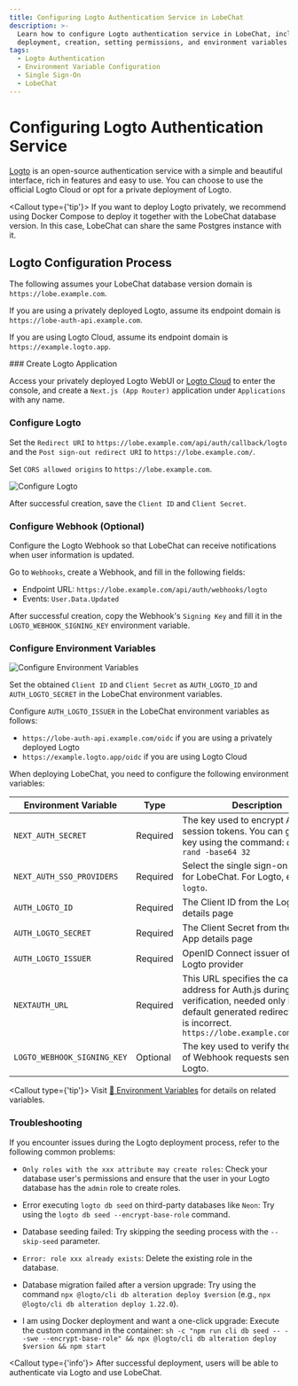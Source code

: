 ```yaml
---
title: Configuring Logto Authentication Service in LobeChat
description: >-
  Learn how to configure Logto authentication service in LobeChat, including
  deployment, creation, setting permissions, and environment variables.
tags:
  - Logto Authentication
  - Environment Variable Configuration
  - Single Sign-On
  - LobeChat
---
```


# Configuring Logto Authentication Service

[Logto](https://github.com/logto-io/logto) is an open-source authentication service with a simple and beautiful interface, rich in features and easy to use. You can choose to use the official Logto Cloud or opt for a private deployment of Logto.

<Callout type={'tip'}>
  If you want to deploy Logto privately, we recommend using Docker Compose to deploy it together
  with the LobeChat database version. In this case, LobeChat can share the same Postgres instance
  with it.
</Callout>

## Logto Configuration Process

The following assumes your LobeChat database version domain is `https://lobe.example.com`.

If you are using a privately deployed Logto, assume its endpoint domain is `https://lobe-auth-api.example.com`.

If you are using Logto Cloud, assume its endpoint domain is `https://example.logto.app`.

<Steps>
  ### Create Logto Application

  Access your privately deployed Logto WebUI or [Logto Cloud](http://cloud.logto.io/) to enter the console, and create a `Next.js (App Router)` application under `Applications` with any name.

  ### Configure Logto

  Set the `Redirect URI` to `https://lobe.example.com/api/auth/callback/logto` and the `Post sign-out redirect URI` to `https://lobe.example.com/`.

  Set `CORS allowed origins` to `https://lobe.example.com`.

  <Image alt="Configure Logto" inStep src="https://github.com/user-attachments/assets/5b816379-c07b-40ea-bde4-df16e2e4e523" />

  After successful creation, save the `Client ID` and `Client Secret`.

  ### Configure Webhook (Optional)

  Configure the Logto Webhook so that LobeChat can receive notifications when user information is updated.

  Go to `Webhooks`, create a Webhook, and fill in the following fields:

  - Endpoint URL: `https://lobe.example.com/api/auth/webhooks/logto`
  - Events: `User.Data.Updated`

  After successful creation, copy the Webhook's `Signing Key` and fill it in the `LOGTO_WEBHOOK_SIGNING_KEY` environment variable.

  ### Configure Environment Variables

  <Image alt="Configure Environment Variables" inStep src="https://github.com/user-attachments/assets/15af6d94-af4f-4aa9-bbab-7a46e9f9e837" />

  Set the obtained `Client ID` and `Client Secret` as `AUTH_LOGTO_ID` and `AUTH_LOGTO_SECRET` in the LobeChat environment variables.

  Configure `AUTH_LOGTO_ISSUER` in the LobeChat environment variables as follows:

  - `https://lobe-auth-api.example.com/oidc` if you are using a privately deployed Logto
  - `https://example.logto.app/oidc` if you are using Logto Cloud

  When deploying LobeChat, you need to configure the following environment variables:

  | Environment Variable      | Type     | Description                                                                                                                                                                            |
  | ------------------------- | -------- | -------------------------------------------------------------------------------------------------------------------------------------------------------------------------------------- |
  | `NEXT_AUTH_SECRET`        | Required | The key used to encrypt Auth.js session tokens. You can generate a key using the command: `openssl rand -base64 32`                                                                    |
  | `NEXT_AUTH_SSO_PROVIDERS` | Required | Select the single sign-on provider for LobeChat. For Logto, enter `logto`.                                                                                                             |
  | `AUTH_LOGTO_ID`           | Required | The Client ID from the Logto App details page                                                                                                                                          |
  | `AUTH_LOGTO_SECRET`       | Required | The Client Secret from the Logto App details page                                                                                                                                      |
  | `AUTH_LOGTO_ISSUER`       | Required | OpenID Connect issuer of the Logto provider                                                                                                                                            |
  | `NEXTAUTH_URL`            | Required | This URL specifies the callback address for Auth.js during OAuth verification, needed only if the default generated redirect address is incorrect. `https://lobe.example.com/api/auth` |
  | `LOGTO_WEBHOOK_SIGNING_KEY` | Optional | The key used to verify the legality of Webhook requests sent by Logto.                                                                                                               |

  <Callout type={'tip'}>
    Visit [📘 Environment Variables](/docs/self-hosting/environment-variables/auth#logto) for details on related variables.
  </Callout>
</Steps>

### Troubleshooting

If you encounter issues during the Logto deployment process, refer to the following common problems:

- `Only roles with the xxx attribute may create roles`:
  Check your database user's permissions and ensure that the user in your Logto database has the `admin` role to create roles.

- Error executing `logto db seed` on third-party databases like `Neon`:
  Try using the `logto db seed --encrypt-base-role` command.

- Database seeding failed:
  Try skipping the seeding process with the `--skip-seed` parameter.

- `Error: role xxx already exists`:
  Delete the existing role in the database.

- Database migration failed after a version upgrade:
  Try using the command `npx @logto/cli db alteration deploy $version` (e.g., `npx @logto/cli db alteration deploy 1.22.0`).

- I am using Docker deployment and want a one-click upgrade:
  Execute the custom command in the container: `sh -c "npm run cli db seed -- --swe --encrypt-base-role" && npx @logto/cli db alteration deploy $version && npm start`

<Callout type={'info'}>
  After successful deployment, users will be able to authenticate via Logto and use LobeChat.
</Callout>
